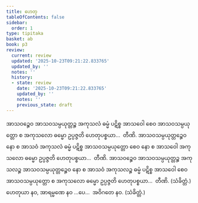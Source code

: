 ```yaml
---
title: ဟေတု
tableOfContents: false
sidebar:
  order: 1
type: tipitaka
basket: ab
book: p3
review:
  current: review
  updated: '2025-10-23T09:21:22.833765'
  updated_by: ''
  notes: ''
  history:
  - state: review
    date: '2025-10-23T09:21:22.833765'
    updated_by: ''
    notes: ''
    previous_state: draft
---
```



<ReviewStatus review={frontmatter.review} showDetails={true} />

<HypothesisAnnotation frontmatter={frontmatter} />

<DynamicBreadcrumb />

<Division number="42" book="p3" e="ch" v="39" p="366">

<Paragraph number="1668" book="p3">
အာသဝဉ္စေဝ အာသဝသမ္ပယုတ္တဉ္စ အကုသလံ ဓမ္မံ ပဋိစ္စ အာသဝေါ စေဝ အာသဝသမ္ပယုတ္တော စ အကုသလော ဓမ္မော ဥပ္ပဇ္ဇတိ ဟေတုပစ္စယာ…  တီဏိ.
</Paragraph>

<Paragraph number="1669" book="p3">
အာသဝသမ္ပယုတ္တဉ္စေဝ နော စ အာသဝံ အကုသလံ ဓမ္မံ ပဋိစ္စ အာသဝသမ္ပယုတ္တော စေဝ နော စ အာသဝေါ အကုသလော ဓမ္မော ဥပ္ပဇ္ဇတိ ဟေတုပစ္စယာ…  တီဏိ.
</Paragraph>

<Paragraph number="1670" book="p3">
အာသဝဉ္စေဝ အာသဝသမ္ပယုတ္တဉ္စ အကုသလဉ္စ အာသဝသမ္ပယုတ္တဉ္စေဝ နော စ အာသဝံ အကုသလဉ္စ ဓမ္မံ ပဋိစ္စ အာသဝေါ စေဝ အာသဝသမ္ပယုတ္တော စ အကုသလော ဓမ္မော ဥပ္ပဇ္ဇတိ ဟေတုပစ္စယာ…  တီဏိ. (သံခိတ္တံ.)
</Paragraph>

</Division>
<Division number="43" book="p3" e="ch" v="39" p="366">

<Paragraph number="1671" book="p3">
ဟေတုယာ နဝ, အာရမ္မဏေ နဝ …ပေ…  အဝိဂတေ နဝ. (သံခိတ္တံ.)
</Paragraph>
</Division>